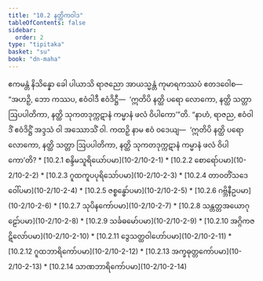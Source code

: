 ```yaml
---
title: "10.2 နတ္ထိကဝါဒ"
tableOfContents: false
sidebar:
  order: 2
type: "tipitaka"
basket: "su"
book: "dn-maha"
---
```



<DynamicBreadcrumb />

<Division number="410" book="dn-maha" e="ch" v="7" p="255">

<Paragraph number="1095" book="dn-maha">
ဧကမန္တံ နိသိန္နော ခေါ ပါယာသိ ရာဇညော အာယသ္မန္တံ ကုမာရကဿပံ ဧတဒဝေါစ—  “အဟဉှိ, ဘော ကဿပ, ဧဝံဝါဒီ ဧဝံဒိဋ္ဌီ—  ‘ဣတိပိ နတ္ထိ ပရော လောကော, နတ္ထိ သတ္တာ ဩပပါတိကာ, နတ္ထိ သုကတဒုက္ကဋာနံ ကမ္မာနံ ဖလံ ဝိပါကော’”တိ. “နာဟံ, ရာဇည, ဧဝံဝါဒိံ ဧဝံဒိဋ္ဌိံ အဒ္ဒသံ ဝါ အဿောသိံ ဝါ. ကထဉှိ နာမ ဧဝံ ဝဒေယျ—  ‘ဣတိပိ နတ္ထိ ပရော လောကော, နတ္ထိ သတ္တာ ဩပပါတိကာ, နတ္ထိ သုကတဒုက္ကဋာနံ ကမ္မာနံ ဖလံ ဝိပါကော’တိ?

</Paragraph>
</Division>

<TableOfContents book="dn-maha" section="10.2">
* [10.2.1 စန္ဒိမသူရိယော်ပမာ](10-2/10-2-1)
* [10.2.2 စောရော်ပမာ](10-2/10-2-2)
* [10.2.3 ဂူထကူပပုရိသော်ပမာ](10-2/10-2-3)
* [10.2.4 တာဝတိံသဒေဝေါ်ပမာ](10-2/10-2-4)
* [10.2.5 ဇစ္စန္ဓော်ပမာ](10-2/10-2-5)
* [10.2.6 ဂဗ္ဘိနီဥပမာ](10-2/10-2-6)
* [10.2.7 သုပိနကော်ပမာ](10-2/10-2-7)
* [10.2.8 သန္တတ္တအယောဂုဠော်ပမာ](10-2/10-2-8)
* [10.2.9 သင်္ခဓမော်ပမာ](10-2/10-2-9)
* [10.2.10 အဂ္ဂိကဇဋိလော်ပမာ](10-2/10-2-10)
* [10.2.11 ဒွေသတ္ထဝါဟော်ပမာ](10-2/10-2-11)
* [10.2.12 ဂူထဘာရိကော်ပမာ](10-2/10-2-12)
* [10.2.13 အက္ခဓုတ္တကော်ပမာ](10-2/10-2-13)
* [10.2.14 သာဏဘာရိကော်ပမာ](10-2/10-2-14)
</TableOfContents>